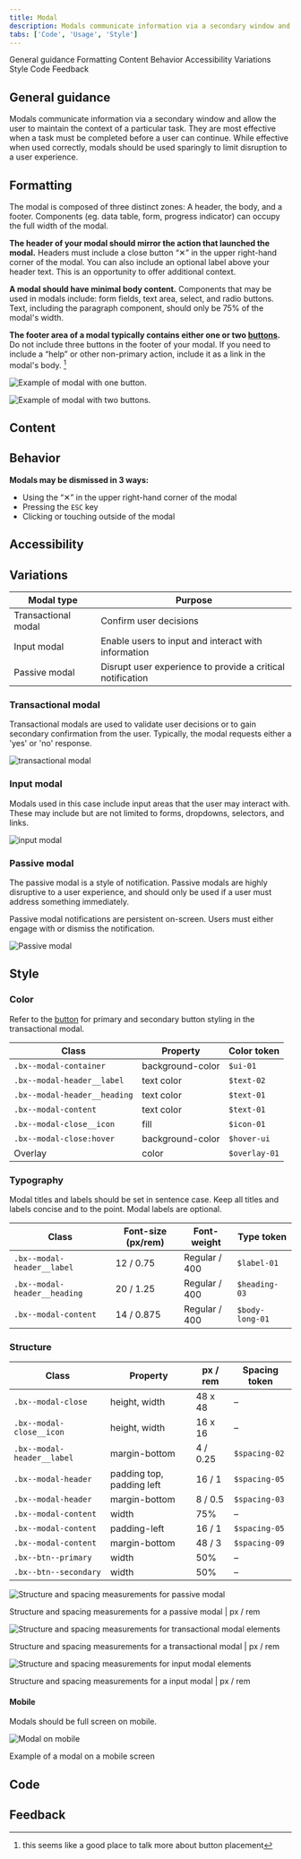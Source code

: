 ```yaml
---
title: Modal
description: Modals communicate information via a secondary window and allow the user to maintain the context of a particular task. Modals interrupt user workflow by design.
tabs: ['Code', 'Usage', 'Style']
---
```


<AnchorLinks>

<AnchorLink>General guidance</AnchorLink>
<AnchorLink>Formatting</AnchorLink>
<AnchorLink>Content</AnchorLink>
<AnchorLink>Behavior</AnchorLink>
<AnchorLink>Accessibility</AnchorLink>
<AnchorLink>Variations</AnchorLink>
<AnchorLink>Style</AnchorLink>
<AnchorLink>Code</AnchorLink>
<AnchorLink>Feedback</AnchorLink>

</AnchorLinks>

## General guidance

Modals communicate information via a secondary window and allow the user to maintain the context of a particular task. They are most effective when a task must be completed before a user can continue. While effective when used correctly, modals should be used sparingly to limit disruption to a user experience.

## Formatting

The modal is composed of three distinct zones: A header, the body, and a footer. Components (eg. data table, form, progress indicator) can occupy the full width of the modal.

**The header of your modal should mirror the action that launched the modal.** Headers must include a close button “✕” in the upper right-hand corner of the modal. You can also include an optional label above your header text. This is an opportunity to offer additional context.

**A modal should have minimal body content.** Components that may be used in modals include: form fields, text area, select, and radio buttons. Text, including the paragraph component, should only be 75% of the modal's width.

**The footer area of a modal typically contains either one or two [buttons](/components/button).** Do not include three buttons in the footer of your modal. If you need to include a “help” or other non-primary action, include it as a link in the modal's body. [^1]
[^1]: this seems like a good place to talk more about button placement

<Row>
<Column colLg={8}>

![Example of modal with one button.](images/modal-usage-4a.png)

</Column>
</Row>

<Row>
<Column colLg={8}>

![Example of modal with two buttons.](images/modal-usage-4b.png)

</Column>
</Row>

## Content 

## Behavior

**Modals may be dismissed in 3 ways:**

- Using the “✕” in the upper right-hand corner of the modal
- Pressing the `ESC` key
- Clicking or touching outside of the modal

## Accessibility

## Variations 

| Modal type          | Purpose                                                    |
| ------------------- | ---------------------------------------------------------- |
| Transactional modal | Confirm user decisions                                     |
| Input modal         | Enable users to input and interact with information        |
| Passive modal       | Disrupt user experience to provide a critical notification |

### Transactional modal

Transactional modals are used to validate user decisions or to gain secondary confirmation from the user. Typically, the modal requests either a 'yes' or 'no' response.

<Row>
<Column colLg={8}>

![transactional modal](images/modal-usage-1.png)

</Column>
</Row>

### Input modal

Modals used in this case include input areas that the user may interact with. These may include but are not limited to forms, dropdowns, selectors, and links.

<Row>
<Column colLg={8}>

![input modal](images/modal-usage-2.png)

</Column>
</Row>

### Passive modal

The passive modal is a style of notification. Passive modals are highly disruptive to a user experience, and should only be used if a user must address something immediately.

Passive modal notifications are persistent on-screen. Users must either engage with or dismiss the notification.

<Row>
<Column colLg={8}>

![Passive modal](images/modal-usage-3.png)

</Column>
</Row>

## Style

### Color

Refer to the [button](/components/button/style) for primary and secondary button styling in the transactional modal.

| Class                        | Property         | Color token   |
| ---------------------------- | ---------------- | ------------- |
| `.bx--modal-container`       | background-color | `$ui-01`      |
| `.bx--modal-header__label`   | text color       | `$text-02`    |
| `.bx--modal-header__heading` | text color       | `$text-01`    |
| `.bx--modal-content`         | text color       | `$text-01`    |
| `.bx--modal-close__icon`     | fill             | `$icon-01`    |
| `.bx--modal-close:hover`     | background-color | `$hover-ui`   |
| Overlay                      | color            | `$overlay-01` |

### Typography

Modal titles and labels should be set in sentence case. Keep all titles and labels concise and to the point. Modal labels are optional.

| Class                        | Font-size (px/rem) | Font-weight   | Type token      |
| ---------------------------- | ------------------ | ------------- | --------------- |
| `.bx--modal-header__label`   | 12 / 0.75          | Regular / 400 | `$label-01`     |
| `.bx--modal-header__heading` | 20 / 1.25          | Regular / 400 | `$heading-03`   |
| `.bx--modal-content`         | 14 / 0.875         | Regular / 400 | `$body-long-01` |

### Structure

| Class                      | Property                  | px / rem | Spacing token |
| -------------------------- | ------------------------- | -------- | ------------- |
| `.bx--modal-close`         | height, width             | 48 x 48  | –             |
| `.bx--modal-close__icon`   | height, width             | 16 x 16  | –             |
| `.bx--modal-header__label` | margin-bottom             | 4 / 0.25 | `$spacing-02` |
| `.bx--modal-header`        | padding top, padding left | 16 / 1   | `$spacing-05` |
| `.bx--modal-header`        | margin-bottom             | 8 / 0.5  | `$spacing-03` |
| `.bx--modal-content`       | width                     | 75%      | –             |
| `.bx--modal-content`       | padding-left              | 16 / 1   | `$spacing-05` |
| `.bx--modal-content`       | margin-bottom             | 48 / 3   | `$spacing-09` |
| `.bx--btn--primary`        | width                     | 50%      | –             |
| `.bx--btn--secondary`      | width                     | 50%      | –             |

<div className="image--fixed">

![Structure and spacing measurements for passive modal](images/modal-style-1.png)

</div>

<Caption>
  Structure and spacing measurements for a passive modal | px / rem
</Caption>

<div className="image--fixed">

![Structure and spacing measurements for transactional modal elements](images/modal-style-2.png)

</div>

<Caption>
  Structure and spacing measurements for a transactional modal | px / rem
</Caption>

<div className="image--fixed">

![Structure and spacing measurements for input modal elements](images/modal-style-4.png)

</div>

<Caption>
  Structure and spacing measurements for a input modal | px / rem
</Caption>

#### Mobile

Modals should be full screen on mobile.

<div className="image--fixed">

![Modal on mobile](images/modal-style-3.png)

</div>

<Caption>Example of a modal on a mobile screen</Caption>

## Code

## Feedback
